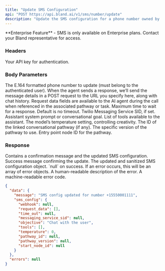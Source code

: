 ```yaml
---
title: "Update SMS Configuration"
api: "POST https://api.bland.ai/v1/sms/number/update"
description: "Update the SMS configuration for a phone number owned by the authenticated user."
---
```


<Info>
  **Enterprise Feature** - SMS is only available on Enterprise plans. Contact your Bland representative for access.
</Info>

### Headers

<ParamField header="authorization" type="string" required>
  Your API key for authentication.
</ParamField>

### Body Parameters

<ParamField body="phone_number" type="string" required>
  The E.164 formatted phone number to update (must belong to the authenticated user).
</ParamField>

<ParamField body="webhook" type="string" required={false}>
  When the agent sends a response, we’ll send the message details in a POST request to the URL you specify here, along with chat history.
</ParamField>

<ParamField body="request_data" type="object|array" required={false}>
  Request data fields are available to the AI agent during the call when referenced in the associated pathway or task.
</ParamField>

<ParamField body="time_out" type="number" required={false}>
  Maximum time to wait for a response. Default is no timeout.
</ParamField>

<ParamField body="messaging_service_sid" type="string" required={false}>
  Twilio Messaging Service SID, if set.
</ParamField>

<ParamField body="objective" type="string" required={false}>
  Assistant system prompt or conversational goal.
</ParamField>

<ParamField body="tools" type="array" required={false}>
  List of tools available to the assistant.
</ParamField>

<ParamField body="temperature" type="number" required={false}>
  The model’s temperature setting, controlling creativity.
</ParamField>

<ParamField body="pathway_id" type="string" required={false}>
  The ID of the linked conversational pathway (if any).
</ParamField>

<ParamField body="pathway_version" type="string" required={false}>
  The specific version of the pathway to use.
</ParamField>

<ParamField body="start_node_id" type="string" required={false}>
  Entry point node ID for the pathway.
</ParamField>

### Response

<ResponseField name="data" type="object">
  Contains a confirmation message and the updated SMS configuration.
</ResponseField>

<ResponseField name="data.message" type="string">
  Success message confirming the update.
</ResponseField>

<ResponseField name="data.sms_config" type="object">
  The updated and sanitized SMS configuration object.
</ResponseField>

<ResponseField name="errors" type="null|array">
  `null` on success. If an error occurs, this will be an array of error objects.
</ResponseField>

<ResponseField name="errors[].message" type="string">
  A human-readable description of the error.
</ResponseField>

<ResponseField name="errors[].error" type="string">
  A machine-readable error code.
</ResponseField>


<ResponseExample>

```json Response
{
  "data": {
    "message": "SMS config updated for number +15550001111",
    "sms_config": {
      "webhook": null,
      "request_data": [],
      "time_out": null,
      "messaging_service_sid": null,
      "objective": "Chat with the user",
      "tools": [],
      "temperature": 0,
      "pathway_id": null,
      "pathway_version": null,
      "start_node_id": null
    }
  },
  "errors": null
}
```

</ResponseExample>